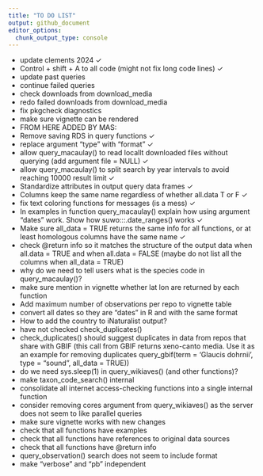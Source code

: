 ```yaml
---
title: "TO DO LIST"
output: github_document
editor_options: 
  chunk_output_type: console
---
```



* update clements 2024 ✓
* Control + shift + A to all code (might not fix long code lines) ✓
* update past queries
* continue failed queries
* check downloads from download_media 
* redo failed downloads from download_media
* fix pkgcheck diagnostics
* make sure vignette can be rendered
* FROM HERE ADDED BY MAS:
* Remove saving RDS in query functions ✓ 
* replace argument "type" with "format" ✓
* allow query_macaulay() to read locallt downloaded files without querying (add argument file = NULL) ✓
* allow query_macaulay() to split search by year intervals to avoid reaching 10000 result limit ✓
* Standardize attributes in output query data frames ✓
* Columns keep the same name regardless of whether all.data T or F ✓
* fix text coloring functions for messages (is a mess) ✓
* In examples in function query_macaulay() explain how using argument "dates" work. Show how suwo:::.date_ranges() works ✓
* Make sure all_data = TRUE returns the same info for all functions, or at least homologous columns have the same name ✓
* check @return info so it matches the structure of the output data when all.data = TRUE and when all.data = FALSE (maybe do not list all the columns when all_data = TRUE) 
* why do we need to tell users what is the species code in query_macaulay()?
* make sure mention in vignette whether lat lon are returned by each function
* Add maximum number of observations per repo to vignette table 
* convert all dates so they are "dates" in R and with the same format 
* How to add the country to iNaturalist output? 
* have not checked check_duplicates()
* check_duplicates() should suggest duplicates in data from repos that share with GBIF (this call from GBIF returns xeno-canto media. Use it as an example for removing duplicates query_gbif(term = 'Glaucis dohrnii', type = "sound", all_data = TRUE))
* do we need sys.sleep(1) in query_wikiaves() (and other functions)?
* make taxon_code_search() internal
* consolidate all internet access-checking functions into a single internal function
* consider removing cores argument from query_wikiaves() as the server does not seem to like parallel queries
* make sure vignette works with new changes
* check that all functions have examples
* check that all functions have references to original data sources
* check that all functions have @return info
* query_observation() search does not seem to include format
* make "verbose" and "pb" independent
